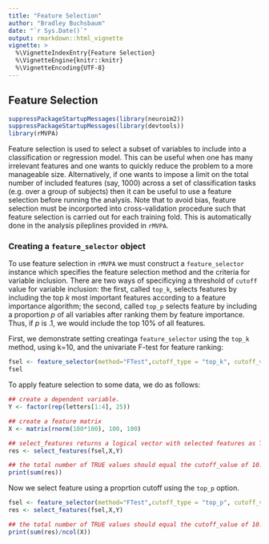 ```yaml
---
title: "Feature Selection"
author: "Bradley Buchsbaum"
date: "`r Sys.Date()`"
output: rmarkdown::html_vignette
vignette: >
  %\VignetteIndexEntry{Feature Selection}
  %\VignetteEngine{knitr::knitr}
  %\VignetteEncoding{UTF-8}
---
```



## Feature Selection

```r
suppressPackageStartupMessages(library(neuroim2))
suppressPackageStartupMessages(library(devtools))
library(rMVPA)
```

Feature selection is used to select a subset of variables to include into a classification or regression model. This can be useful when one has many irrelevant features and one wants to quickly reduce the problem to a more manageable size. Alternatively, if one wants to impose a limit on the total number of included features (say, 1000) across  a set of classification tasks (e.g. over a group of subjects) then it can be useful to use a feature selection before running the analysis. Note that to avoid bias, feature selection must be incorported into cross-validation procedure such that feature selection is carried out for each training fold. This is automatically done in the analysis pileplines provided in `rMVPA`.

### Creating a `feature_selector` object

To use feature selection in `rMVPA` we must construct a `feature_selector` instance which specifies the feature selection method and the criteria for variable inclusion. There are two ways of specificying a threshold of `cutoff` value for variable inclusion: the first, called `top_k`, selects features by including the top *k* most important features according to a feature importance algorithm; the second, called `top_p` selects feature by including a proportion *p* of all variables after ranking them by feature importance. Thus, if *p* is .1, we would include the top 10% of all features. 

First, we demonstrate setting creatinga `feature_selector` using the `top_k` method, using k=10, and the univariate F-test for feature ranking:

```r

fsel <- feature_selector(method="FTest",cutoff_type = "top_k", cutoff_value = 10)
fsel

```

To apply feature selection to some data, we do as follows:

```r

## create a dependent variable.
Y <- factor(rep(letters[1:4], 25))

## create a feature matrix
X <- matrix(rnorm(100*100), 100, 100)

## select_features returns a logical vector with selected features as TRUE and otherwise FALSE
res <- select_features(fsel,X,Y)

## the total number of TRUE values should equal the cutoff_value of 10.
print(sum(res))
```

Now we select feature using a proprtion cutoff using the `top_p` option.

```r

fsel <- feature_selector(method="FTest",cutoff_type = "top_p", cutoff_value = .1)
res <- select_features(fsel,X,Y)

## the total number of TRUE values should equal the cutoff_value of 10.
print(sum(res)/ncol(X))

```







